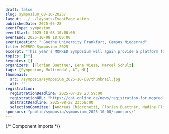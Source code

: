 ```yaml
---
draft: false
slug: symposium_08-10-2025/
layout: ../../layouts/EventPage.astro
publishedDate: 2025-05-28
eventType: symposium
eventStart: 2025-10-08 10:00:00
eventEnd: 2025-10-08 18:00:00
eventLocation: " Goethe University Frankfurt, Campus Niederrad"
title: MOPRED Symposium 2025
excerpt: "This year's MOPRED Symposium will again provide a platform for researchers from various disciplines to discuss advances in multi-modal data integration and their applications in medicine. Participants can expect scientific talks, a poster session, and insights from a keynote speaker."
topics: [""]
keynotes: []
organizers: [Florian Buettner, Lena Wiese, Marcel Schulz]
tags: [Symposium, Multimodal, AI, ML]
thumbnail:
  src: /symposia/symposium_2025-10-08/thumbnail.jpg
  alt: ""
registration:
  registrationDeadline: 2025-07-29 23:59:00
  registrationURL: "https://cpi-online.de/news/registration-for-mopred-symposium-2025/"
  abstractDeadline: 2025-08-22 23:59:00
  selectionCommitee: [Andreas Chiocchetti, Florian Buettner, Nadine Flinner, Katharina Imkeller, Lena Wiese, Marcel Schulz]
sponsors: "public/symposia/symposium_2025-10-08/sponsors/"
---
```


{/* Component imports */}

<EventHero 
  title={frontmatter.title} 
  tags={frontmatter.tags} 
  excerpt={frontmatter.excerpt} 
  heroImgSrc={frontmatter.thumbnail.src} 
  eventStart={frontmatter.eventStart}
  eventEnd={frontmatter.eventEnd}
  location={frontmatter.eventLocation}
  organizers={frontmatter.organizers}
/>

<EventProgram title="Program" subtitle="Preliminary Overview" agendaFile="">
  <EventProgramHeading title="Coming soon..." />
</EventProgram >

<Registration 
  regUntil={frontmatter.registration.registrationDeadline} 
  regUrl={frontmatter.registration.registrationURL}
  notifUntil={frontmatter.registration.abstractDeadline} 
  commitee={frontmatter.registration.selectionCommitee}
  sponsors={frontmatter.sponsors}
/>

